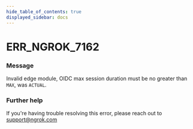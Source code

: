 ```yaml
---
hide_table_of_contents: true
displayed_sidebar: docs
---
```



# ERR_NGROK_7162

### Message

Invalid edge module, OIDC max session duration must be no greater than `MAX`, was `ACTUAL`.

### Further help

If you're having trouble resolving this error, please reach out to [support@ngrok.com](mailto:support@ngrok.com?subject=Help%20with%20ERR_NGROK_7162)

<ErrorDetails error="err_ngrok_7162" />
